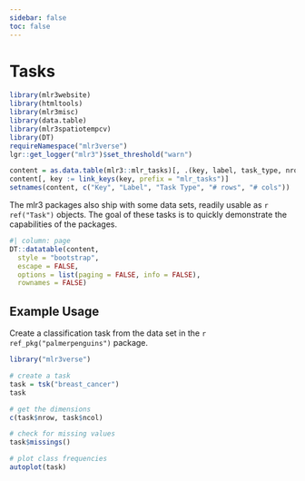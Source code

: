 ```yaml
---
sidebar: false
toc: false
---
```


# Tasks

```r
library(mlr3website)
library(htmltools)
library(mlr3misc)
library(data.table)
library(mlr3spatiotempcv)
library(DT)
requireNamespace("mlr3verse")
lgr::get_logger("mlr3")$set_threshold("warn")

content = as.data.table(mlr3::mlr_tasks)[, .(key, label, task_type, nrow, ncol)]
content[, key := link_keys(key, prefix = "mlr_tasks")]
setnames(content, c("Key", "Label", "Task Type", "# rows", "# cols"))
```

The mlr3 packages also ship with some data sets, readily usable as `r ref("Task")` objects.
The goal of these tasks is to quickly demonstrate the capabilities of the packages.

```r
#| column: page
DT::datatable(content,
  style = "bootstrap",
  escape = FALSE,
  options = list(paging = FALSE, info = FALSE),
  rownames = FALSE)
```

## Example Usage

Create a classification task from the data set in the `r ref_pkg("palmerpenguins")` package.

```r
library("mlr3verse")

# create a task
task = tsk("breast_cancer")
task

# get the dimensions
c(task$nrow, task$ncol)

# check for missing values
task$missings()

# plot class frequencies
autoplot(task)
```
